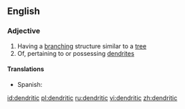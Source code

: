 ==English==

===Adjective===
{{en-adj}}

# Having a [[branching]] structure similar to a [[tree]]
# Of, pertaining to or possessing [[dendrite]]s

====Translations====
{{trans-top|of or possessing dendrites}}
*Spanish: {{t|es|dendrítico}}
{{trans-mid}}
{{trans-bottom}}

[[id:dendritic]]
[[pl:dendritic]]
[[ru:dendritic]]
[[vi:dendritic]]
[[zh:dendritic]]